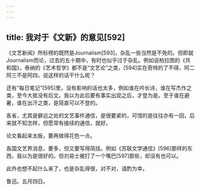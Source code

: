 ```yaml
---
---
---
```

title: 我对于《文新》的意见[592]
---




《文艺新闻》所标榜的既然是Journalism[593]，杂乱一些当然是不免的。但即就Journalism而论，过去的五十期中，有时也似乎过于杂乱。例如说柏拉图的《共和国》，泰纳的《艺术哲学》都不是“文艺论”之类，[594]实在奇特的了不得，阿二阿三不是阿四，说这样的话干什么呢？

还有“每日笔记”[595]里，没有影响的话也太多，例如谁在吟长诗，谁在写杰作之类，至今大抵没有后文。我以为此后要有事实出现之后，才登为是。至于谁在避暑，谁在出汗之类，是简直可以不登的。

各省，尤其是僻远之处的文艺事件通信，是很要紧的，可惜的是往往亦有一回，后来就不知怎样，但愿常有接续的通信，就好。

论文看起来太板，要再做得花色一点。

各国文艺界消息，要多，但又要写得简括。例如《苏联文学通信》[596]那样的东西，我以为是很好的。但刘易士被打了一个嘴巴[597]那些，却没有也可以。

此外也想不起什么来了，也是杂乱得很，对不对，请酌为幸。

鲁迅。五月四日。